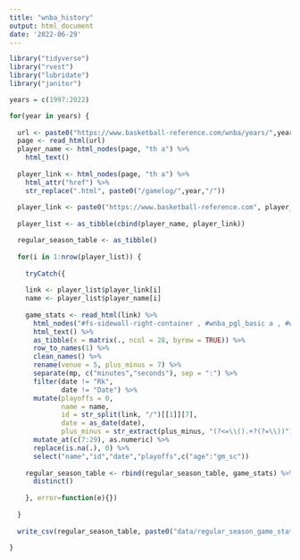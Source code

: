 ```yaml
---
title: "wnba_history"
output: html_document
date: '2022-06-29'
---
```


```r

library("tidyverse")
library("rvest")
library("lubridate")
library("janitor")

```

```r

years = c(1997:2022)

for(year in years) {
  
  url <- paste0("https://www.basketball-reference.com/wnba/years/",year,"_totals.html")
  page <- read_html(url)
  player_name <- html_nodes(page, "th a") %>%
    html_text()
  
  player_link <- html_nodes(page, "th a") %>%
    html_attr("href") %>%
    str_replace(".html", paste0("/gamelog/",year,"/"))
  
  player_link <- paste0("https://www.basketball-reference.com", player_link)
  
  player_list <- as_tibble(cbind(player_name, player_link))

  regular_season_table <- as_tibble()
  
  for(i in 1:nrow(player_list)) {
    
    tryCatch({
  
    link <- player_list$player_link[i]
    name <- player_list$player_name[i]
    
    game_stats <- read_html(link) %>%
      html_nodes("#fs-sidewall-right-container , #wnba_pgl_basic a , #wnba_pgl_basic_p a , .right , .center") %>%
      html_text() %>%
      as_tibble(x = matrix(., ncol = 28, byrow = TRUE)) %>%
      row_to_names(1) %>%
      clean_names() %>%
      rename(venue = 5, plus_minus = 7) %>%
      separate(mp, c("minutes","seconds"), sep = ":") %>%
      filter(date != "Rk",
             date != "Date") %>%
      mutate(playoffs = 0,
             name = name,
             id = str_split(link, "/")[[1]][7],
             date = as_date(date),
             plus_minus = str_extract(plus_minus, "(?<=\\().+?(?=\\))")) %>%
      mutate_at(c(7:29), as.numeric) %>%
      replace(is.na(.), 0) %>%
      select("name","id","date","playoffs",c("age":"gm_sc"))
    
    regular_season_table <- rbind(regular_season_table, game_stats) %>%
      distinct()
    
    }, error=function(e){})
  
  }
  
  write_csv(regular_season_table, paste0("data/regular_season_game_stats_",year,".csv"))
  
}

```



















